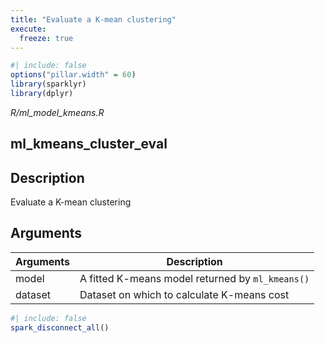 ```yaml
---
title: "Evaluate a K-mean clustering"
execute:
  freeze: true
---
```


```r
#| include: false
options("pillar.width" = 60)
library(sparklyr) 
library(dplyr)
```

*R/ml_model_kmeans.R*

## ml_kmeans_cluster_eval

## Description
 Evaluate a K-mean clustering 



## Arguments
|Arguments|Description|
|---|---|
| model | A fitted K-means model returned by `ml_kmeans()` |
| dataset | Dataset on which to calculate K-means cost |








```r
#| include: false
spark_disconnect_all()
```
